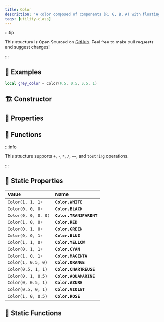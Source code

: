 ```yaml
---
title: Color
description: 'A color composed of components (R, G, B, A) with floating point precision.'
tags: [utility-class]
---
```



<HeaderDeclaration class_data={ClassData} />

:::tip

This structure is Open Sourced on [GitHub](https://github.com/nanos-world/nanos-world-lua-lib). Feel free to make pull requests and suggest changes!

:::


## 🎒 Examples

```lua
local grey_color = Color(0.5, 0.5, 0.5, 1)
```


## 🏗️ Constructor

<ConstructorDeclaration class_data={ClassData} />


## 🧽 Properties

<PropertiesDeclaration class_data={ClassData} />


## 🦠 Functions

:::info

This structure supports `+`, `-`, `*`, `/`, `==`, and `tostring` operations.

:::

<FunctionsDeclaration class_data={ClassData} />


## 🗼 Static Properties

| **Value** | **Name** |
| :--- | :--- |
| `Color(1, 1, 1)` | **`Color.WHITE`** |
| `Color(0, 0, 0)` | **`Color.BLACK`** |
| `Color(0, 0, 0, 0)` | **`Color.TRANSPARENT`** |
| `Color(1, 0, 0)` | **`Color.RED`** |
| `Color(0, 1, 0)` | **`Color.GREEN`** |
| `Color(0, 0, 1)` | **`Color.BLUE`** |
| `Color(1, 1, 0)` | **`Color.YELLOW`** |
| `Color(0, 1, 1)` | **`Color.CYAN`** |
| `Color(1, 0, 1)` | **`Color.MAGENTA`** |
| `Color(1, 0.5, 0)` | **`Color.ORANGE`** |
| `Color(0.5, 1, 1)` | **`Color.CHARTREUSE`** |
| `Color(0, 1, 0.5)` | **`Color.AQUAMARINE`** |
| `Color(0, 0.5, 1)` | **`Color.AZURE`** |
| `Color(0.5, 0, 1)` | **`Color.VIOLET`** |
| `Color(1, 0, 0.5)` | **`Color.ROSE`** |


## 🗿 Static Functions

<StaticFunctionsDeclaration class_data={ClassData} />
